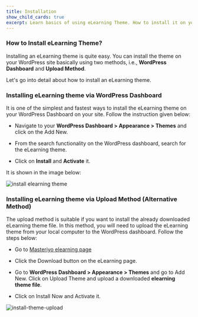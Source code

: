 ---
title: Installation
show_child_cards: true
excerpt: Learn basics of using eLearning Theme. How to install it on your WordPress setup.
---

### How to Install eLearning Theme?

Installing an eLearning theme is quite easy. You can install the theme on your WordPress site basically using two methods, i.e., **WordPress Dashboard** and **Upload Method**. 

Let's go into detail about how to install an eLearning theme. 

### Installing eLearning theme via WordPress Dashboard 

It is one of the simplest and fastest ways to install the eLearning theme on your WordPress Dashboard on your site. Follow the instruction given below:

- Navigate to your **WordPress Dashboard > Appearance > Themes** and click on the Add New. 

- From the search functionality on the WordPress dashboard, search for the eLearning theme. 

- Click on **Install** and **Activate** it. 

It is shown in the image below: 

![install elearning theme](https://user-images.githubusercontent.com/109593521/184878639-fff3068b-be55-48d6-9529-7b8d3f88b5da.gif)


### Installing eLearning theme via Upload Method (Alternative Method) 

The upload method is suitable if you want to install the already downloaded eLearning theme file. In this method, you will need to upload the eLearning theme from your local computer to the WordPress dashboard. Follow the steps below:

- Go to [Masteriyo elearning page](https://masteriyo.com/wordpress-lms/themes/elearning/)

- Click the Download button on the eLearning page.

- Go to **WordPress Dashboard > Appearance > Themes** and go to Add New. Click on Upload Theme and upload a downloaded **elearning theme file**.

- Click on Install Now and Activate it.

![install-theme-upload](https://user-images.githubusercontent.com/109593521/183344728-e909c05a-3b44-4051-942d-3f494fbf3721.gif)




